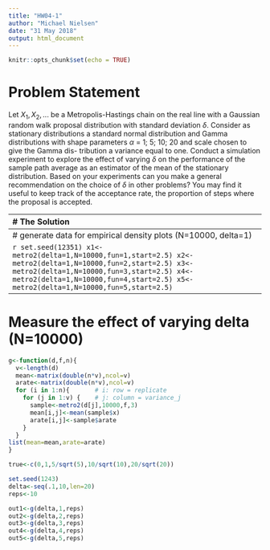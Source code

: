 ```yaml
---
title: "HW04-1"
author: "Michael Nielsen"
date: "31 May 2018"
output: html_document
---
```


```r
knitr::opts_chunk$set(echo = TRUE)
```
# Problem Statement
Let $X_1,X_2,...$ be a Metropolis-Hastings chain on the real line with a Gaussian
random walk proposal distribution with standard deviation $\delta$. Consider as 
stationary distributions a standard normal distribution and Gamma distributions
with shape parameters $\alpha$ = 1; 5; 10; 20 and scale chosen to give the Gamma dis-
tribution a variance equal to one. Conduct a simulation experiment to explore
the effect of varying $\delta$ on the performance of the sample path average as an 
estimator of the mean of the stationary distribution. Based on your experiments
can you make a general recommendation on the choice of $\delta$ in other problems?
You may find it useful to keep track of the acceptance rate, the proportion of
steps where the proposal is accepted.

--------------------------------------------------------------------------
# The Solution

```r
metro2 <- function(delta=1,N=1000,fun=1,start=0){
  # delta is standard deviation of normal random walk
  # N is the number of iterations
  # fun is the density function we wish to simulate
  # start is the starting point
  
  if (fun==1) lnR <- function(alpha,beta,newX,X) .5*(X^2-newX^2)
         else lnR <- function(alpha,beta,newX,X) alpha * (log(newX) - log(X))
                                                 - 1/beta * (newX - X)

  if (fun==2) {alpha = 1; beta = sqrt(1)} # true mean = 1
  if (fun==3) {alpha = 5; beta = sqrt(1/5)} # true mean = 2.236068
  if (fun==4) {alpha = 10; beta = sqrt(1/10)} # true mean = 3.162278
  if (fun==5) {alpha = 20; beta = sqrt(1/20)} # true mean = 4.472136

  out <- double(N)
  if (fun==1) X <- start else X <- exp(start)
  out[1] <- X
  accept <- 0
  
  for(i in 2:N){
    if (fun==1) newX <- rnorm(1,mean=X,sd=delta)
      else newX <- exp(rnorm(1,mean=log(X),sd=delta))

    logRatio <- lnR(alpha,beta,newX,X)
    
    if(is.finite(logRatio) && log(runif(1)) < logRatio) {
      X<-newX
      accept<-accept+1
    }
  out[i]<-X
  }

list(x=out,arate=accept/N)

}
```
------------------------------------------------------------------------------
# generate data for empirical density plots (N=10000, delta=1)

```r
set.seed(12351)
  x1<-metro2(delta=1,N=10000,fun=1,start=2.5)
  x2<-metro2(delta=1,N=10000,fun=2,start=2.5)
  x3<-metro2(delta=1,N=10000,fun=3,start=2.5)
  x4<-metro2(delta=1,N=10000,fun=4,start=2.5)
  x5<-metro2(delta=1,N=10000,fun=5,start=2.5)
```

------------------------------------------------------------------------------
# Measure the effect of varying delta (N=10000)

```r
g<-function(d,f,n){
  v<-length(d)
  mean<-matrix(double(n*v),ncol=v)
  arate<-matrix(double(n*v),ncol=v)
  for (i in 1:n){       # i: row = replicate
    for (j in 1:v) {    # j: column = variance_j
      sample<-metro2(d[j],10000,f,3)
      mean[i,j]<-mean(sample$x)
      arate[i,j]<-sample$arate
    }
  }
list(mean=mean,arate=arate)
}

true<-c(0,1,5/sqrt(5),10/sqrt(10),20/sqrt(20))

set.seed(1243)
delta<-seq(.1,10,len=20)
reps<-10

out1<-g(delta,1,reps)
out2<-g(delta,2,reps)
out3<-g(delta,3,reps)
out4<-g(delta,4,reps)
out5<-g(delta,5,reps)
```
